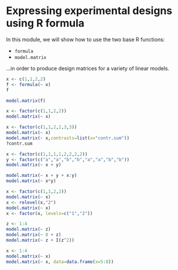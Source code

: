 # Expressing experimental designs using R formula

In this module, we will show how to use the two base R functions:

- `formula`
- `model.matrix`

...in order to produce design matrices for a variety of linear models.

```r
x <- c(1,1,2,2)
f <- formula(~ x)
f
```

```r
model.matrix(f)
```

```r
x <- factor(c(1,1,2,2))
model.matrix(~ x)
```

```r
x <- factor(c(1,1,2,2,3,3))
model.matrix(~ x)
model.matrix(~ x,contrasts=list(x="contr.sum"))
?contr.sum
```

```r
x <- factor(c(1,1,1,1,2,2,2,2))
y <- factor(c("a","a","b","b","a","a","b","b"))
model.matrix(~ x + y)
```

```r
model.matrix(~ x + y + x:y)
model.matrix(~ x*y)
```

```r
x <- factor(c(1,1,2,2))
model.matrix(~ x)
x <- relevel(x,"2")
model.matrix(~ x)
x <- factor(x, levels=c("1","2"))
```

```r
z <- 1:4
model.matrix(~ z)
model.matrix(~ 0 + z)
model.matrix(~ z + I(z^2))
```

```r
x <- 1:4
model.matrix(~ x)
model.matrix(~ x, data=data.frame(x=5:8))
```


